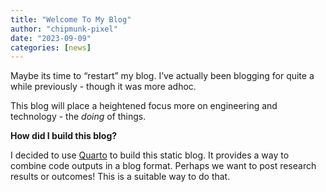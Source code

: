 ```yaml
---
title: "Welcome To My Blog"
author: "chipmunk-pixel"
date: "2023-09-09"
categories: [news]
---
```


Maybe its time to "restart" my blog. I've actually been blogging for quite a while previously - though it was more adhoc. 

This blog will place a heightened focus more on engineering and technology - the _doing_ of things. 

**How did I build this blog?**

I decided to use [Quarto](https://quarto.org/) to build this static blog. It provides a way to combine code outputs in a blog format. Perhaps we want to post research results or outcomes! This is a suitable way to do that. 
